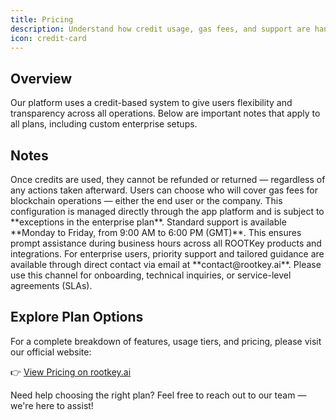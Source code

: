 ```yaml
---
title: Pricing
description: Understand how credit usage, gas fees, and support are handled within our plans. Review key pricing notes and visit our website for full details.
icon: credit-card
---
```


## Overview

Our platform uses a credit-based system to give users flexibility and transparency across all operations. Below are important notes that apply to all plans, including custom enterprise setups.

## Notes

<AccordionGroup>
  <Accordion title="No Return of Credits">
    Once credits are used, they cannot be refunded or returned — regardless of any actions taken afterward.
  </Accordion>

  <Accordion title="Gas Fee Responsibility">
    Users can choose who will cover gas fees for blockchain operations — either the end user or the company.  
    This configuration is managed directly through the app platform and is subject to **exceptions in the enterprise plan**.
  </Accordion>

  <Accordion title="Support Availability">
    Standard support is available **Monday to Friday, from 9:00 AM to 6:00 PM (GMT)**.  
    This ensures prompt assistance during business hours across all ROOTKey products and integrations.
  </Accordion>

  <Accordion title="Contact Method">
    For enterprise users, priority support and tailored guidance are available through direct contact via email at **contact@rootkey.ai**.  
    Please use this channel for onboarding, technical inquiries, or service-level agreements (SLAs).
  </Accordion>
</AccordionGroup>

## Explore Plan Options


For a complete breakdown of features, usage tiers, and pricing, please visit our official website:

👉 [View Pricing on rootkey.ai](https://www.rootkey.ai/pricing)

Need help choosing the right plan? Feel free to reach out to our team — we're here to assist!